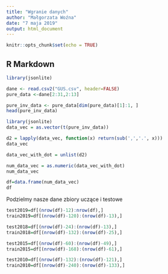 ```yaml
---
title: "Wgranie danych"
author: "Małgorzata Woźna"
date: "7 maja 2019"
output: html_document
---
```


```r
knitr::opts_chunk$set(echo = TRUE)
```

## R Markdown
```r
library(jsonlite)

dane <- read.csv2("GUS.csv", header=FALSE)
pure_data <-dane[2:31,2:13]
```

```r
pure_inv_data <- pure_data[dim(pure_data)[1]:1, ]
head(pure_inv_data)
```



```r
library(jsonlite)
data_vec = as.vector(t(pure_inv_data))
```

```r
d2 = lapply(data_vec, function(x) return(sub(',','.', x)))
data_vec
```
```r
data_vec_with_dot = unlist(d2)
```


```r
num_data_vec = as.numeric(data_vec_with_dot)
num_data_vec
```
```r
df=data.frame(num_data_vec)
df
```
Podzielmy nasze dane zbiory uczące i testowe

```r
test2019=df[(nrow(df)-12):nrow(df),]
train2019=df[(nrow(df)-120):(nrow(df)-13),]
```
```r
test2018=df[(nrow(df)-24):(nrow(df)-13),]
train2018=df[(nrow(df)-132):(nrow(df)-25),]
```
```r
test2015=df[(nrow(df)-60):(nrow(df)-49),]
train2015=df[(nrow(df)-168):(nrow(df)-61),]
```
```r
test2010=df[(nrow(df)-132):(nrow(df)-121),]
train2010=df[(nrow(df)-240):(nrow(df)-133),]
```



